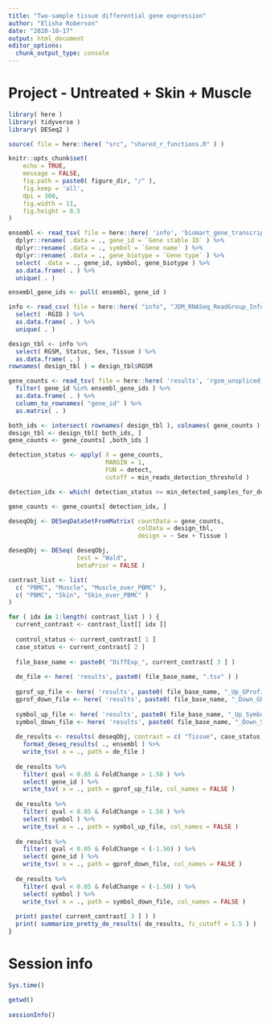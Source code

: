 ```yaml
---
title: "Two-sample tissue differential gene expression"
author: "Elisha Roberson"
date: "2020-10-17"
output: html_document
editor_options: 
  chunk_output_type: console
---
```


# Project - Untreated + Skin + Muscle

```r
library( here )
library( tidyverse )
library( DESeq2 )
```

```r
source( file = here::here( "src", "shared_r_functions.R" ) )
```

```r
knitr::opts_chunk$set(
	echo = TRUE,
	message = FALSE,
	fig.path = paste0( figure_dir, "/" ),
	fig.keep = 'all',
	dpi = 300,
	fig.width = 11,
	fig.height = 8.5
)
```

```r
ensembl <- read_tsv( file = here::here( 'info', 'biomart_gene_transcript_map.txt.gz' ), col_names = TRUE ) %>%
  dplyr::rename( .data = ., gene_id = `Gene stable ID` ) %>%
  dplyr::rename( .data = ., symbol = `Gene name` ) %>%
  dplyr::rename( .data = ., gene_biotype = `Gene type` ) %>%
  select( .data = ., gene_id, symbol, gene_biotype ) %>%
  as.data.frame( . ) %>%
  unique( . )

ensembl_gene_ids <- pull( ensembl, gene_id )
```

```r
info <- read_csv( file = here::here( "info", "JDM_RNASeq_ReadGroup_Info.csv" ) ) %>%
  select( -RGID ) %>%
  as.data.frame( . ) %>%
  unique( . )
```

```r
design_tbl <- info %>%
  select( RGSM, Status, Sex, Tissue ) %>%
  as.data.frame( . )
rownames( design_tbl ) = design_tbl$RGSM
```

```r
gene_counts <- read_tsv( file = here::here( 'results', 'rgsm_unspliced_featurecounts.tsv.gz' ), col_types = cols( .default = col_integer(), gene_id = col_character() ) ) %>%
  filter( gene_id %in% ensembl_gene_ids ) %>%
  as.data.frame( . ) %>%
  column_to_rownames( "gene_id" ) %>%
  as.matrix( . )

both_ids <- intersect( rownames( design_tbl ), colnames( gene_counts ) )
design_tbl <- design_tbl[ both_ids, ]
gene_counts <- gene_counts[ ,both_ids ]
```

```r
detection_status <- apply( X = gene_counts, 
                           MARGIN = 1, 
                           FUN = detect, 
                           cutoff = min_reads_detection_threshold )

detection_idx <- which( detection_status >= min_detected_samples_for_de )

gene_counts <- gene_counts[ detection_idx, ]
```

```r
deseqObj <- DESeqDataSetFromMatrix( countData = gene_counts, 
                                    colData = design_tbl, 
                                    design = ~ Sex + Tissue )

deseqObj <- DESeq( deseqObj, 
                   test = "Wald", 
                   betaPrior = FALSE )
```

```r
contrast_list <- list(
  c( "PBMC", "Muscle", "Muscle_over_PBMC" ),
  c( "PBMC", "Skin", "Skin_over_PBMC" )
)
```

```r
for ( idx in 1:length( contrast_list ) ) {
  current_contrast <- contrast_list[[ idx ]]
  
  control_status <- current_contrast[ 1 ]
  case_status <- current_contrast[ 2 ]
  
  file_base_name <- paste0( "DiffExp_", current_contrast[ 3 ] )
  
  de_file <- here( 'results', paste0( file_base_name, ".tsv" ) )
  
  gprof_up_file <- here( 'results', paste0( file_base_name, "_Up_GProfile.tsv" ) )
  gprof_down_file <- here( 'results', paste0( file_base_name, "_Down_GProfile.tsv" ) )
  
  symbol_up_file <- here( 'results', paste0( file_base_name, "_Up_Symbols.tsv" ) )
  symbol_down_file <- here( 'results', paste0( file_base_name, "_Down_Symbols.tsv" ) )
  
  de_results <- results( deseqObj, contrast = c( "Tissue", case_status, control_status ) ) %>%
  	format_deseq_results( ., ensembl ) %>%
    write_tsv( x = ., path = de_file )
  
  de_results %>%
    filter( qval < 0.05 & FoldChange > 1.50 ) %>%
    select( gene_id ) %>%
    write_tsv( x = ., path = gprof_up_file, col_names = FALSE )
  
  de_results %>%
    filter( qval < 0.05 & FoldChange > 1.50 ) %>%
    select( symbol ) %>%
    write_tsv( x = ., path = symbol_up_file, col_names = FALSE )
  
  de_results %>%
    filter( qval < 0.05 & FoldChange < (-1.50) ) %>%
    select( gene_id ) %>%
    write_tsv( x = ., path = gprof_down_file, col_names = FALSE )
  
  de_results %>%
    filter( qval < 0.05 & FoldChange < (-1.50) ) %>%
    select( symbol ) %>%
    write_tsv( x = ., path = symbol_down_file, col_names = FALSE )
  
  print( paste( current_contrast[ 3 ] ) )
  print( summarize_pretty_de_results( de_results, fc_cutoff = 1.5 ) )
}
```

# Session info
```r
Sys.time()

getwd()
  
sessionInfo()
```
